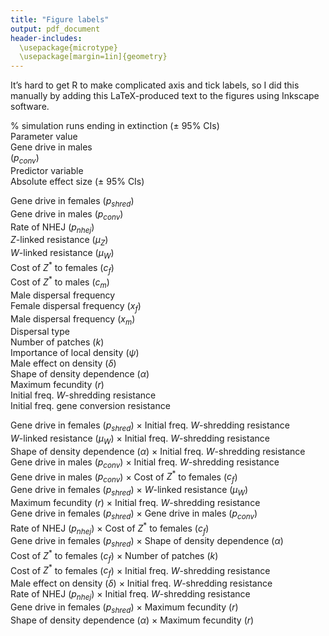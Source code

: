 ```yaml
---
title: "Figure labels"
output: pdf_document
header-includes: 
  \usepackage{microtype}
  \usepackage[margin=1in]{geometry}
---
```


It's hard to get R to make complicated axis and tick labels, so I did this manually by adding this LaTeX-produced text to the figures using Inkscape software.


% simulation runs ending in extinction ($\pm$ 95% CIs) \
Parameter value \
Gene drive in males \
($p_{conv}$) \
Predictor variable \
Absolute effect size ($\pm$ 95% CIs) \


Gene drive in females ($p_{shred}$) \
Gene drive in males ($p_{conv}$) \
Rate of NHEJ ($p_{nhej}$) \
$Z$-linked resistance ($\mu{_Z}$) \
$W$-linked resistance ($\mu{_W}$) \
Cost of $Z^*$ to females ($c_f$) \
Cost of $Z^*$ to males ($c_m$) \
Male dispersal frequency \
Female dispersal frequency ($x_f$) \
Male dispersal frequency ($x_m$) \
Dispersal type \
Number of patches ($k$) \
Importance of local density ($\psi$) \
Male effect on density ($\delta$) \
Shape of density dependence ($\alpha$) \
Maximum fecundity ($r$) \
Initial freq. $W$-shredding resistance \
Initial freq. gene conversion resistance \

Gene drive in females ($p_{shred}$) $\times$ Initial freq. $W$-shredding resistance \
$W$-linked resistance ($\mu{_W}$) $\times$ Initial freq. $W$-shredding resistance \
Shape of density dependence ($\alpha$) $\times$ Initial freq. $W$-shredding resistance \
Gene drive in males ($p_{conv}$) $\times$ Initial freq. $W$-shredding resistance \
Gene drive in males ($p_{conv}$) $\times$ Cost of $Z^*$ to females ($c_f$) \
Gene drive in females ($p_{shred}$) $\times$ $W$-linked resistance ($\mu{_W}$) \
Maximum fecundity ($r$) $\times$ Initial freq. $W$-shredding resistance \
Gene drive in females ($p_{shred}$) $\times$ Gene drive in males ($p_{conv}$) \
Rate of NHEJ ($p_{nhej}$) $\times$ Cost of $Z^*$ to females ($c_f$) \
Gene drive in females ($p_{shred}$) $\times$ Shape of density dependence ($\alpha$) \
Cost of $Z^*$ to females ($c_f$) $\times$ Number of patches ($k$) \
Cost of $Z^*$ to females ($c_f$) $\times$ Initial freq. $W$-shredding resistance \
Male effect on density ($\delta$) $\times$ Initial freq. $W$-shredding resistance \
Rate of NHEJ ($p_{nhej}$) $\times$ Initial freq. $W$-shredding resistance \
Gene drive in females ($p_{shred}$) $\times$ Maximum fecundity ($r$) \
Shape of density dependence ($\alpha$) $\times$ Maximum fecundity ($r$) \
